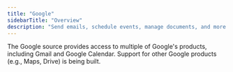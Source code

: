 ```yaml
---
title: "Google"
sidebarTitle: "Overview"
description: "Send emails, schedule events, manage documents, and more."
---
```


The Google source provides access to multiple of Google's products, including Gmail and Google Calendar.
Support for other Google products (e.g., Maps, Drive) is being built.